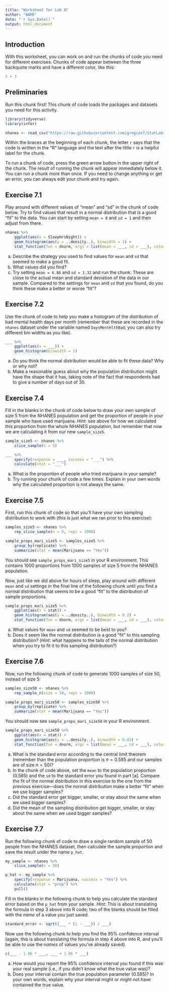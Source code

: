 ```yaml
---
title: "Worksheet for Lab 8"
author: "NAME"
date: "`r Sys.Date()`"
output: html_document
---
```


## Introduction

With this worksheet, you can work on and run the chunks of code you need for different exercises.  Chunks of code appear between the three backquote marks and have a different color, like this:

```r
2 + 3
```

## Preliminaries

Run this chunk first!  This chunk of code loads the packages and datasets you need for this activity.

```r
library(tidyverse)
library(infer)

nhanes <- read_csv("https://raw.githubusercontent.com/gregcox7/StatLabs/main/data/nhanes.csv")
```

Within the braces at the beginning of each chunk, the letter `r` says that the code is written in the "R" language and the text after the little `r` is a helpful label for the chunk.

To run a chunk of code, press the green arrow button in the upper right of the chunk.  The result of running the chunk will appear immediately below it.  You can run a chunk more than once.  If you need to change anything or get an error, you can always edit your chunk and try again.

## Exercise 7.1

Play around with different values of "mean" and "sd" in the chunk of code below.  Try to find values that result in a normal distribution that is a good "fit" to the data.  You can start by setting `mean = 8` and `sd = 1` and then adjust from there.

```r
nhanes %>%
    ggplot(aes(x = SleepHrsNight)) +
    geom_histogram(aes(y = ..density..), binwidth = 1) +
    stat_function(fun = dnorm, args = list(mean = ___, sd = ___), color = 'darkred')
```

a. Describe the strategy you used to find values for `mean` and `sd` that seemed to make a good fit.
b. What values did you find?
c. Try setting `mean = 6.86` and `sd = 1.32` and run the chunk.  These are close to the actual mean and standard deviation of the data in our sample.  Compared to the settings for `mean` and `sd` that you found, do you think these make a better or worse "fit"?

## Exercise 7.2

Use the chunk of code to help you make a histogram of the distribution of bad mental health days per month (remember that these are recorded in the `nhanes` dataset under the variable named `DaysMentHlthBad`; you can also try different bin widths as you like).

```r
___ %>%
    ggplot(aes(x = ___)) +
    geom_histogram(binwidth = 1)
```

a. Do you think the normal distribution would be able to fit these data?  Why or why not?
b. Make a reasonable guess about why the population distribution might have the shape that it has, taking note of the fact that respondents had to give a number of days out of 30.

## Exercise 7.4

Fill in the blanks in the chunk of code below to draw your own sample of size 5 from the NHANES population and get the proportion of people in your sample who have used marijuana.  *Hint:* see above for how we calculated this proportion from the whole NHANES population, but remember that now we are calculating it from our new `sample_size5`.

```r
sample_size5 <- nhanes %>%
    slice_sample(n = 5)

___ %>%
    specify(response = ___, success = "___") %>%
    calculate(stat = "___")
```

a. What is the proportion of people who tried marijuana in your sample?
b. Try running your chunk of code a few times.  Explain in your own words why the calculated proportion is not always the same.

## Exercise 7.5

First, run this chunk of code so that you'll have your own sampling distribution to work with (this is just what we ran prior to this exercise):

```r
samples_size5 <- nhanes %>%
    rep_slice_sample(n = 5, reps = 1000)

sample_props_mari_size5 <- samples_size5 %>%
    group_by(replicate) %>%
    summarize(stat = mean(Marijuana == "Yes"))
```

You should see `sample_props_mari_size5` in your R environment.  This contains 1000 proportions from 1000 samples of size 5 from the NHANES population.

Now, just like we did above for hours of sleep, play around with different `mean` and `sd` settings in the final line of the following chunk until you find a normal distribution that seems to be a good "fit" to the distribution of sample proportions.

```r
sample_props_mari_size5 %>%
    ggplot(aes(x = stat)) +
    geom_histogram(aes(y = ..density..), binwidth = 0.2) +
    stat_function(fun = dnorm, args = list(mean = ___, sd = ___), color = 'darkred')
```

a. What values for `mean` and `sd` seemed to be best to you?
b. Does it seem like the normal distribution is a good "fit" to this sampling distribution?  (*Hint:* what happens to the tails of the normal distribution when you try to fit it to this sampling distribution?)

## Exercise 7.6

Now, run the following chunk of code to generate 1000 samples of size 50, instead of size 5:

```r
samples_size50 <- nhanes %>%
    rep_sample_n(size = 50, reps = 1000)

sample_props_mari_size50 <- samples_size50 %>%
    group_by(replicate) %>%
    summarize(stat = mean(Marijuana == "Yes"))
```

You should now see `sample_props_mari_size50` in your R environment.

```r
sample_props_mari_size50 %>%
    ggplot(aes(x = stat)) +
    geom_histogram(aes(y = ..density..), binwidth = 0.02) +
    stat_function(fun = dnorm, args = list(mean = ___, sd = ___), color = 'darkred')
```

a. What is the standard error according to the central limit theorem (remember than the population proportion is $\pi = 0.585$ and our samples are of size $n = 50$)?
b. In the chunk of code above, set the `mean` to the population proportion (0.585) and the `sd` to the standard error you found in part [a].  Compare the fit of the normal distribution in this exercise to the one from the previous exercise---does the normal distribution make a better "fit" when we use bigger samples?
c. Did the standard error get bigger, smaller, or stay about the same when we used bigger samples?
d. Did the mean of the sampling distribution get bigger, smaller, or stay about the same when we used bigger samples?

## Exercise 7.7

Run the following chunk of code to draw a single random sample of 50 people from the NHANES dataset, then calculate the sample proportion and save the result under the name `p_hat`.

```r
my_sample <- nhanes %>%
    slice_sample(n = 50)

p_hat <- my_sample %>%
    specify(response = Marijuana, success = "Yes") %>%
    calculate(stat = "prop") %>%
    pull()
```

Fill in the blanks in the following chunk to help you calculate the standard error based on the `p_hat` from your sample.  *Hint:* This is about translating the formula in step 3 above into R code; two of the blanks should be filled with the *name* of a value you just saved.

```r
standard_error <- sqrt((___ * (1 - ___)) / ___)
```

Now use the following chunk to help you find the 95% confidence interval (again, this is about translating the formula in step 4 above into R, and you'll be able to use the *names* of values you've already saved).

```r
c(___ - 1.96 * ___, ___ + 1.96 * ___)
```

a. How would you report the 95% confidence interval you found if this was your real sample (i.e., if you didn't know what the true value was)?
b. Does your interval contain the true population parameter (0.585)?  In your own words, explain why your interval might or might not have contained the true value.